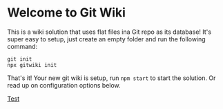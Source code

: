 # Welcome to Git Wiki

This is a wiki solution that uses flat files ina Git repo as its database!
It's super easy to setup, just create an empty folder and run the following command:

```
git init
npx gitwiki init
```

That's it! Your new git wiki is setup, run `npm start` to start the solution.
Or read up on configuration options below.

[Test](test)
